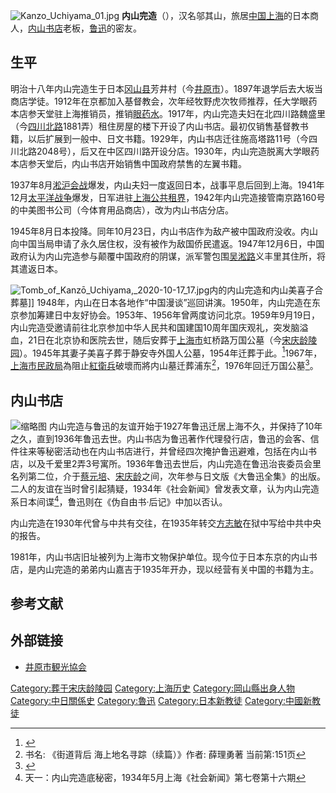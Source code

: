 [[File:Kanzo_Uchiyama_01.jpg|right]]
'''内山完造'''（{{bd|1885年|1月11日|1959年|9月21日|Uchiyama Kanzo}}），汉名邬其山，旅居[[中国|中国]][[上海|上海]]的日本商人，[[内山书店|内山书店]]老板，[[鲁迅|鲁迅]]的密友。

==生平==
明治十八年内山完造生于日本[[冈山县|冈山县]]芳井村（今[[井原市|井原市]]）。1897年退学后去大坂当商店学徒。1912年在京都加入基督教会，次年经牧野虎次牧师推荐，任大学眼药本店参天堂驻上海推销员，推销[[眼药水|眼药水]]。1917年，内山完造夫妇在北四川路魏盛里（今[[四川北路|四川北路]]1881弄）租住房屋的楼下开设了内山书店。最初仅销售基督教书籍，以后扩展到一般中、日文书籍。1929年，内山书店迁往施高塔路11号（今四川北路2048号），后又在中区四川路开设分店。1930年，内山完造脱离大学眼药本店参天堂后，内山书店开始销售中国政府禁售的左翼书籍。

1937年8月[[淞沪会战|淞沪会战]]爆发，内山夫妇一度返回日本，战事平息后回到上海。1941年12月[[太平洋战争|太平洋战争]]爆发，日军进驻[[上海公共租界|上海公共租界]]，1942年内山完造接管南京路160号的中美图书公司（今体育用品商店），改为内山书店分店。

1945年8月日本投降。同年10月23日，内山书店作为敌产被中国政府没收。内山向中国当局申请了永久居住权，没有被作为敌国侨民遣返。1947年12月6日，中国政府认为内山完造参与颠覆中国政府的阴谋，派军警包围[[吴淞路|吴淞路]]义丰里其住所，将其遣返日本。

[[File:Tomb_of_Kanzō_Uchiyama,_2020-10-17_17.jpg|thumb]]内的内山完造和内山美喜子合葬墓]]
1948年，内山在日本各地作“中国漫谈”巡回讲演。1950年，内山完造在东京参加筹建日中友好协会。1953年、1956年曾两度访问北京。1959年9月19日，内山完造受邀请前往北京参加中华人民共和国建国10周年国庆观礼，突发脑溢血，21日在北京协和医院去世，随后安葬于[[上海市|上海市]]虹桥路万国公墓（今[[宋庆龄陵园|宋庆龄陵园]]）。1945年其妻子美喜子葬于静安寺外国人公墓，1954年迁葬于此。<ref name="shsoong">{{Cite web |url=http://www.shsoongching-ling.com/new1/indexMain.aspx |title=陵园概况 |accessdate=2010-07-22 |archive-date=2020-09-18 |archive-url=https://web.archive.org/web/20200918082509/http://www.shsoongching-ling.com/new1/indexMain.aspx |dead-url=no }}</ref>1967年，[[上海市民政局|上海市民政局]]為阻止[[紅衛兵|紅衛兵]]破壞而將内山墓迁葬浦东<ref> 书名: 《街道背后 海上地名寻踪（续篇）》作者: 薛理勇著 当前第:151页</ref>，1976年回迁万国公墓<ref name="shtong">{{Cite web |url=http://www.shtong.gov.cn/newsite/node2/node4/node2249/changning/node15435/node63122/node63128/userobject1ai53101.html |title=上海区县志 >> 区志 >> 长宁区志 >> 第三十四编文化 >> 第五章文物、史迹 >> 第二节　万国公墓 |accessdate=2019-04-15 |archive-date=2009-01-09 |archive-url=https://web.archive.org/web/20090109171200/http://www.shtong.gov.cn/newsite/node2/node4/node2249/changning/node15435/node63122/node63128/userobject1ai53101.html |dead-url=no }}</ref>。

==内山书店==
[[File:内山書店.jpg|缩略图]]
内山完造与鲁迅的友谊开始于1927年鲁迅迁居上海不久，并保持了10年之久，直到1936年鲁迅去世。内山书店为鲁迅著作代理發行店，鲁迅的会客、信件往来等秘密活动也在内山书店进行，并曾经四次掩护鲁迅避难，包括在内山书店，以及千爱里2弄3号寓所。1936年鲁迅去世后，内山完造在鲁迅治丧委员会里名列第二位，介于[[蔡元培|蔡元培]]、[[宋庆龄|宋庆龄]]之间，次年参与日文版《大鲁迅全集》的出版。二人的友谊在当时曾引起猜疑，1934年《社会新闻》曾发表文章，认为内山完造系日本间谍<ref>天一：内山完造底秘密，1934年5月上海《社会新闻》第七卷第十六期</ref>，鲁迅则在《伪自由书·后记》中加以否认。

内山完造在1930年代曾与中共有交往，在1935年转交[[方志敏|方志敏]]在狱中写给中共中央的报告。

1981年，内山书店旧址被列为上海市文物保护单位。现今位于日本东京的内山书店，是内山完造的弟弟内山嘉吉于1935年开办，现以经营有关中国的书籍为主。

== 参考文献 ==
{{reflist}}

== 外部链接 ==
* [http://www.ibarakankou.jp/data/DJ013/DJ013.html 井原市観光協会]{{Wayback|url=http://www.ibarakankou.jp/data/DJ013/DJ013.html |date=20200812064206 }}

{{DEFAULTSORT:Uchiyama Kanzo}}
[[Category:葬于宋庆龄陵园|Category:葬于宋庆龄陵园]]
[[Category:上海历史|Category:上海历史]]
[[Category:岡山縣出身人物|Category:岡山縣出身人物]]
[[Category:中日關係史|Category:中日關係史]]
[[Category:魯迅|Category:魯迅]]
[[Category:日本新教徒|Category:日本新教徒]]
[[Category:中國新教徒|Category:中國新教徒]]